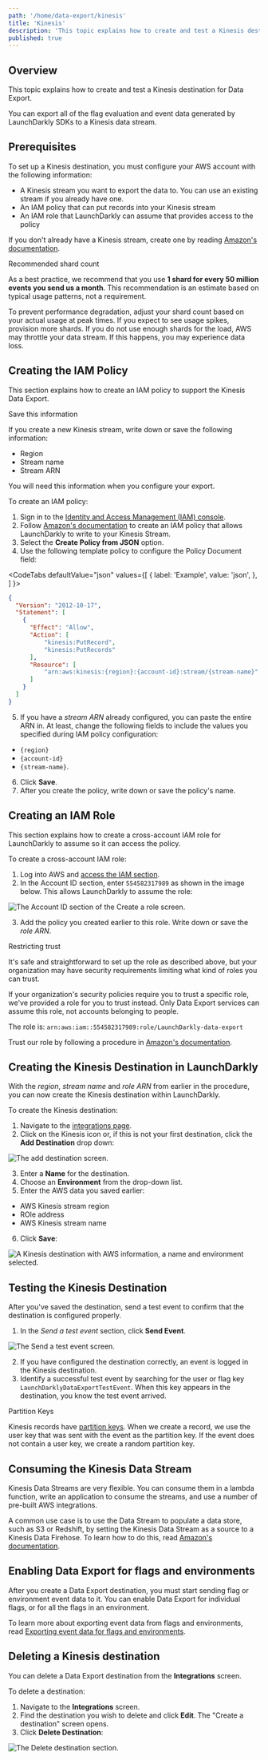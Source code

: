 ```yaml
---
path: '/home/data-export/kinesis'
title: 'Kinesis'
description: 'This topic explains how to create and test a Kinesis destination for Data Export.'
published: true
---
```


## Overview

This topic explains how to create and test a Kinesis destination for Data Export.

You can export all of the flag evaluation and event data generated by LaunchDarkly SDKs to a Kinesis data stream.

## Prerequisites

To set up a Kinesis destination, you must configure your AWS account with the following information:

- A Kinesis stream you want to export the data to. You can use an existing stream if you already have one.
- An IAM policy that can put records into your Kinesis stream
- An IAM role that LaunchDarkly can assume that provides access to the policy

If you don't already have a Kinesis stream, create one by reading [Amazon's documentation](https://docs.aws.amazon.com/streams/latest/dev/amazon-kinesis-streams.html).

<Callout intent="info">
<CalloutTitle>Recommended shard count</CalloutTitle>
<CalloutDescription>

As a best practice, we recommend that you use **1 shard for every 50 million events you send us a month**. This recommendation is an estimate based on typical usage patterns, not a requirement.

To prevent performance degradation, adjust your shard count based on your actual usage at peak times. If you expect to see usage spikes, provision more shards. If you do not use enough shards for the load, AWS may throttle your data stream. If this happens, you may experience data loss.

</CalloutDescription>
</Callout>

## Creating the IAM Policy

This section explains how to create an IAM policy to support the Kinesis Data Export.

<Callout intent="info">
<CalloutTitle>Save this information</CalloutTitle>
<CalloutDescription>

If you create a new Kinesis stream, write down or save the following information:

* Region
* Stream name
* Stream ARN

You will need this information when you configure your export.

</CalloutDescription>
</Callout>

To create an IAM policy:

1. Sign in to the [Identity and Access Management (IAM) console](https://console.aws.amazon.com/iam/).
2. Follow [Amazon's documentation](http://docs.aws.amazon.com/IAM/latest/UserGuide/access_policies_create.html) to create an IAM policy that allows LaunchDarkly to write to your Kinesis Stream.
3. Select the **Create Policy from JSON** option.
4. Use the following template policy to configure the Policy Document field:


<CodeTabs
  defaultValue="json"
  values={[
    { label: 'Example', value: 'json', },
  ]
}>
<CodeTabItem value="json">

```json
{
  "Version": "2012-10-17",
  "Statement": [
    {
      "Effect": "Allow",
      "Action": [
          "kinesis:PutRecord",
          "kinesis:PutRecords"
      ],
      "Resource": [
          "arn:aws:kinesis:{region}:{account-id}:stream/{stream-name}"
      ]
    }
  ]
}
```

</CodeTabItem>
</CodeTabs>

5. If you have a _stream ARN_ already configured, you can paste the entire ARN in. At least, change the following fields to include the values you specified during IAM policy configuration:

- `{region}`
- `{account-id}`
- `{stream-name}`.

6. Click **Save**.
7. After you create the policy, write down or save the policy's name.

## Creating an IAM Role

This section explains how to create a cross-account IAM role for LaunchDarkly to assume so it can access the policy.

To create a cross-account IAM role:

1. Log into AWS and [access the IAM section](https://console.aws.amazon.com/iamhome#/roles$new?step=type&roleType=crossAccount).
2. In the Account ID section, enter `554582317989` as shown in the image below. This allows LaunchDarkly to assume the role:

![The Account ID section of the Create a role screen.](../../images/kinesis-create-role.png)


3. Add the policy you created earlier to this role. Write down or save the _role ARN_.

<Callout intent="alert">
<CalloutTitle>Restricting trust</CalloutTitle>
<CalloutDescription>

It's safe and straightforward to set up the role as described above, but your organization may have security requirements limiting what kind of roles you can trust.

If your organization's security policies require you to trust a specific role, we've provided a role for you to trust instead. Only Data Export services can assume this role, not accounts belonging to people.

The role is: `arn:aws:iam::554582317989:role/LaunchDarkly-data-export`

Trust our role by following a procedure in [Amazon's documentation](https://docs.aws.amazon.com/IAM/latest/UserGuide/id_roles_manage_modify.html#roles-managingrole-editing-console).

</CalloutDescription>
</Callout>

## Creating the Kinesis Destination in LaunchDarkly

With the _region_, _stream name_ and _role ARN_ from earlier in the procedure, you can now create the Kinesis destination within LaunchDarkly.

To create the Kinesis destination:

1. Navigate to the [integrations page](https://app.launchdarkly.com/default/integrations).
2. Click on the Kinesis icon or, if this is not your first destination, click the **Add Destination** drop down:

![The add destination screen.](../../images/kinesis-add.png)


3. Enter a **Name** for the destination.
4. Choose an **Environment** from the drop-down list.
5. Enter the AWS data you saved earlier:

- AWS Kinesis stream region
- ROle address
- AWS Kinesis stream name

6. Click **Save**:

![A Kinesis destination with AWS information, a name and environment selected.](../../images/kinesis-create.png)


## Testing the Kinesis Destination

After you've saved the destination, send a test event to confirm that the destination is configured properly.

1. In the _Send a test event_ section, click **Send Event**.

![The Send a test event screen.](../../images/kinesis-test-event.png)


2. If you have configured the destination correctly, an event is logged in the Kinesis destination.
3. Identify a successful test event by searching for the user or flag key `LaunchDarklyDataExportTestEvent`. When this key appears in the destination, you know the test event arrived.

<Callout intent="info">
<CalloutTitle>Partition Keys</CalloutTitle>
<CalloutDescription>

Kinesis records have [partition keys](https://docs.aws.amazon.com/streams/latest/dev/key-concepts.html#partition-key). When we create a record, we use the user key that was sent with the event as the partition key. If the event does not contain a user key, we create a random partition key.

</CalloutDescription>
</Callout>

## Consuming the Kinesis Data Stream

Kinesis Data Streams are very flexible. You can consume them in a lambda function, write an application to consume the streams, and use a number of pre-built AWS integrations.

A common use case is to use the Data Stream to populate a data store, such as S3 or Redshift, by setting the Kinesis Data Stream as a source to a Kinesis Data Firehose. To learn how to do this, read [Amazon's documentation](https://docs.aws.amazon.com/firehose/latest/dev/writing-with-kinesis-streams.html).

## Enabling Data Export for flags and environments

After you create a Data Export destination, you must start sending flag or environment event data to it. You can enable Data Export for individual flags, or for all the flags in an environment.

To learn more about exporting event data from flags and environments, read [Exporting event data for flags and environments](/home/data-export#exporting-event-data-for-flags-and-environments).

## Deleting a Kinesis destination

You can delete a Data Export destination from the **Integrations** screen.

To delete a destination:

1. Navigate to the **Integrations** screen.
2. Find the destination you wish to delete and click **Edit**. The "Create a destination" screen opens.
3. Click **Delete Destination**:

![The Delete destination section.](../../images/kinesis-delete.png)
